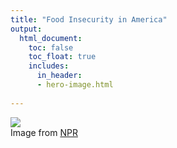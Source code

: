 ```yaml
---
title: "Food Insecurity in America"
output:
  html_document:
    toc: false
    toc_float: true
    includes:
      in_header: 
      - hero-image.html
    
---
```


<style>
body {
    position: relative;
    padding-left: 7em;
    left: 0px;}
</style>

![](hero_image_ny.jpg)\
Image from [NPR](https://www.npr.org/2020/09/27/912486921/food-insecurity-in-the-u-s-by-the-numbers)


